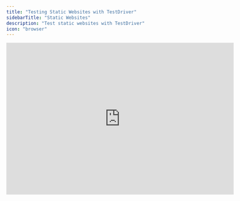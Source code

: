 ```yaml
---
title: "Testing Static Websites with TestDriver"
sidebarTitle: "Static Websites"
description: "Test static websites with TestDriver"
icon: "browser"
---
```


<iframe width="600" height="400" src="https://www.youtube.com/embed/Jgj1sZRpDiU" title="Form Filling with TestDriver" frameborder="0" allow="accelerometer; autoplay; clipboard-write; encrypted-media; gyroscope; picture-in-picture" allowfullscreen />

---

# Testing Static Websites with TestDriver

TestDriver provides a powerful solution for testing static websites. With our platform, you can easily create and run tests to ensure your static website functions as expected across different browsers and devices.

## Getting started

To get started with testing static websites using TestDriver, follow these steps:

1. [**Follow our quick start guide to set up your TestDriver account.**](/getting-started/setup)
2. **Create a new test project** in your TestDriver dashboard.
3. **Add your static website URL** to the test settings.
   It looks like this in the `prerun.yaml` file:

```yaml
version: 5.1.1
steps:
  - prompt: launch chrome
    commands:
      - command: exec
        lang: shell
        linux: |
          jumpapp google-chrome --disable-fre --no-default-browser-check --no-first-run "${TD_WEBSITE}" &
          exit
        mac: |
          open -na "Google Chrome" --args --disable-fre --no-default-browser-check --no-first-run --disable-features=PasswordManagerEnabled "${TD_WEBSITE}" &
          exit
        windows:
          Start-Process "C:/Program Files/Google/Chrome/Application/chrome.exe" -ArgumentList "--start-maximized", "${TD_WEBSITE}"
          exit
      - command: wait-for-text
        text: "Google Chrome"
        timeout: 30000
```

Set the `TD_WEBSITE` environment variable to the URL of your static website. This will allow TestDriver to launch the browser and navigate to your website. You can do this by adding this `prerun.yaml` file to your project or by simply using:

```bash
npx testdriverai@latest init
```

Running init will create the `prerun.yaml` file for you and ask you which website to load with your test.
